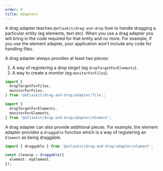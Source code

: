 ```yaml
---
order: 0
title: Adapters
---
```


A drag adapter teaches `@atlaskit/drag-and-drop` how to handle dragging a particular entity (eg elements, text etc). When you use a drag adapter you will bring in the code required for that entity and no more. For example, if you use the element adapter, your application won't include any code for handling files.

A drag adapter always provides at least two pieces:

1. A way of registering a _drop target_ (eg `dropTargetForElements`).
2. A way to create a _monitor_ (eg `monitorForFiles`).

```ts
import {
  dropTargetForFiles,
  monitorForFiles,
} from '@atlaskit/drag-and-drop/adapter/file';

import {
  dropTargetForElements,
  monitorForElements,
} from '@atlaskit/drag-and-drop/adapter/element';
```

A drag adapter can also provide additional pieces. For example, the element adapter provides a `draggable` function which is a way of registering an `Element` as being draggable.

```ts
import { draggable } from '@atlaskit/drag-and-drop/adapter/element';

const cleanup = draggable({
  element: myElement,
});
```
